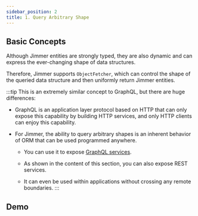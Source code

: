 ```yaml
---
sidebar_position: 2  
title: 1. Query Arbitrary Shape
---
```


## Basic Concepts

Although Jimmer entities are strongly typed, they are also dynamic and can express the ever-changing shape of data structures. 

Therefore, Jimmer supports `ObjectFetcher`, which can control the shape of the queried data structure and then uniformly return Jimmer entities. 

:::tip This is an extremely similar concept to GraphQL, but there are huge differences:

-   GraphQL is an application layer protocol based on HTTP that can only expose this capability by building HTTP services, and only HTTP clients can enjoy this capability. 

-   For Jimmer, the ability to query arbitrary shapes is an inherent behavior of ORM that can be used programmed anywhere.

    -   You can use it to expose [GraphQL services](../../graphql).

    -   As shown in the content of this section, you can also expose REST services.
    
    -   It can even be used within applications without crossing any remote boundaries.
:::

## Demo

<ObjectFetcherPanel/>